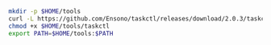 ```bash
mkdir -p $HOME/tools
curl -L https://github.com/Ensono/taskctl/releases/download/2.0.3/taskctl-$(uname \| tr 'A-Z' 'a-z')-amd64 -o $HOME/tools/taskctl
chmod +x $HOME/tools/taskctl
export PATH=$HOME/tools:$PATH
```